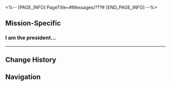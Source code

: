 <%-- [PAGE_INFO]
PageTitle=#Messages/???#
[END_PAGE_INFO] --%>
{{Messages Infobox
|id        = 64
|image     = NPC ??? Icon.png
|type      = NPC
|sender    = ???
|signature = 
|faction   = The Xianzhou Luofu
}}

==Mission-Specific==
===I am the president...===
{{Messages
|start_condition = 
|text =
:'''???:''' I am the president of the Hexanexus secret society. We are called the Hex Club.<br /><br />"Have you heard of the Hexanexus?"<br /><br />I have posed this question to countless people. Those I asked eventually began to learn about it, were saved by it, were moved by it, and became inspired by it.<br /><br />There are innumerable masterpieces in the Artisanship Commission, but never has there been a pièce de résistance that symbolizes the artistry and workmanship of craftsmen &mdash; until the Hexanexus disrupted the status quo. To us, the Hexanexus represents the heart and soul of craft masters, and the original intent of creation. Only with such a soul can one begin their first step on the path to mastery. We who still walk the path will inevitably experience joy and sorrow, but as long as the Hexanexus exists, we can look at the future with hope and smiles.<br /><br />Our society's goal is to spread unforeseen joy and passion to all the people in the world through the Hexanexus, to fill life with curiosity and euphoria.<br /><br />With Utmost Respect,<br />The Hex Club
:{Choice} Cancel
::'''(Trailblazer):''' Cancel subscription
::'''???:''' There is no such function
:{Choice} What a long message
::'''(Trailblazer):''' What kind of super long text is this? You got the wrong person
::'''???:''' Don't worry, I didn't
:{Choice} Where did you get the contact info?
::'''(Trailblazer):''' Where did you get my contact details from?
::'''???:''' That's not important. What's important is that we found you
:'''???:''' We noticed you have engaged with our Hexanexus devices multiple times and had taken the treasure from the chests
:'''???:''' That is our treasure chest
:{Choice} So?
::'''(Trailblazer):''' That is your treasure chest... So?
::'''???:''' You took our treasure chest and have the gall to be so obnoxious. You must have done many similar deeds
::'''???:''' But this time, it's not the same. You know, we can report you to the Realm-Keeping Commission
:{Choice} Did it have your name on it?
::'''(Trailblazer):''' You say that's your treasure chest. Have you any proof
::'''???:''' I knew someone will try and lie their way out of it. We wrote our names there. You didn't read it properly, did ya?
::'''???:''' You know, we can report you to the Realm-Keeping Commission
:{Choice} I didn't think anyone wanted it
::'''(Trailblazer):''' The devices are left on the side of the road, and no one is there to lay claim. Pls forgive me
::'''???:''' No use trying to wiggle out of this now. You know, we can always report you to the Realm-Keeping Commission
:'''???:''' However, us Hex Club is a reasonable organization. I promise you, so long as you continue to play with our Hexanexus devices, we won't make a report
:'''???:''' Also, if you complete all Hexanexus puzzles, we will present you with a Lifetime Member to the Secret Society
:{Choice} Is the chest still up for grabs?
::'''(Trailblazer):''' I can continue to solve the Hexanexus, but will I be able to continue taking the treasures?
::'''???:''' Of course
::'''???:''' That's part of the publicity budget
::'''???:''' But here's a warning. If you want out, you'll have to reimburse in double
:{Choice} This is blackmail!
::'''(Trailblazer):''' This is blackmail! I'll report you!
::'''???:''' You can report us to the Realm-Keeping Commission, but you will lose
::'''???:''' After all, we just set the devices down next to the road. You were the one who used them
::'''???:''' However, if you continue solving them, all these treasures will be yours
:'''???:''' For as long as you continue to solve the Hexanexus, you will be our {{MC|f=sister|m=brother}} from another mother
:'''???:''' Hexanexus forever!
:'''???:''' Keep playing with the Hexanexus. We'll be in touch
}}
----

==Change History==
{{Change History|1.0}}

==Navigation==
{{Messages Navbox}}